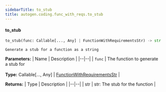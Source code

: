 ```yaml
---
sidebarTitle: to_stub
title: autogen.coding.func_with_reqs.to_stub
---
```


<code class="doc-symbol doc-symbol-heading doc-symbol-function"></code>
#### to_stub

```python
to_stub(func: Callable[..., Any] | FunctionWithRequirementsStr) -> str
```

    Generate a stub for a function as a string

<b>Parameters:</b>
| Name | Description |
|--|--|
| `func` | The function to generate a stub for<br/><br/>**Type:** Callable[..., Any] \| [FunctionWithRequirementsStr](/docs/api-reference/autogen/coding/func_with_reqs/FunctionWithRequirementsStr) |

<b>Returns:</b>
| Type | Description |
|--|--|
| str | str: The stub for the function |

<br />